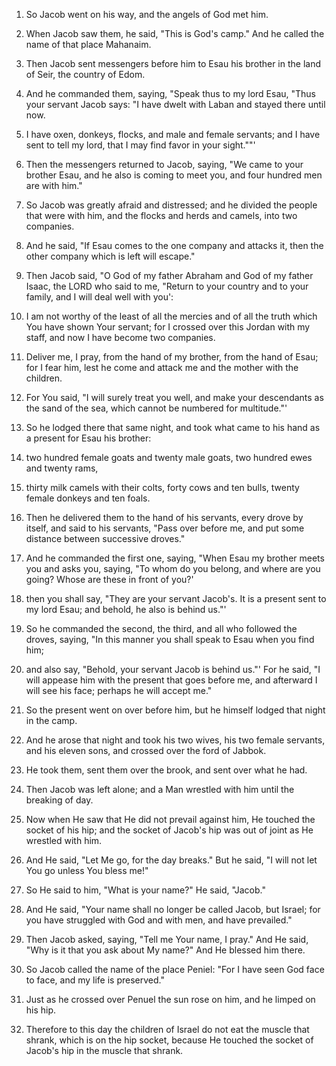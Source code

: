 
1. So Jacob went on his way, and the angels of God met him.

2. When Jacob saw them, he said, "This is God's camp." And he called the name of that place Mahanaim.

3. Then Jacob sent messengers before him to Esau his brother in the land of Seir, the country of Edom.

4. And he commanded them, saying, "Speak thus to my lord Esau, "Thus your servant Jacob says: "I have dwelt with Laban and stayed there until now.

5. I have oxen, donkeys, flocks, and male and female servants; and I have sent to tell my lord, that I may find favor in your sight.""'

6. Then the messengers returned to Jacob, saying, "We came to your brother Esau, and he also is coming to meet you, and four hundred men are with him."

7. So Jacob was greatly afraid and distressed; and he divided the people that were with him, and the flocks and herds and camels, into two companies.

8. And he said, "If Esau comes to the one company and attacks it, then the other company which is left will escape."

9. Then Jacob said, "O God of my father Abraham and God of my father Isaac, the LORD who said to me, "Return to your country and to your family, and I will deal well with you':

10. I am not worthy of the least of all the mercies and of all the truth which You have shown Your servant; for I crossed over this Jordan with my staff, and now I have become two companies.

11. Deliver me, I pray, from the hand of my brother, from the hand of Esau; for I fear him, lest he come and attack me and the mother with the children.

12. For You said, "I will surely treat you well, and make your descendants as the sand of the sea, which cannot be numbered for multitude."'

13. So he lodged there that same night, and took what came to his hand as a present for Esau his brother:

14. two hundred female goats and twenty male goats, two hundred ewes and twenty rams,

15. thirty milk camels with their colts, forty cows and ten bulls, twenty female donkeys and ten foals.

16. Then he delivered them to the hand of his servants, every drove by itself, and said to his servants, "Pass over before me, and put some distance between successive droves."

17. And he commanded the first one, saying, "When Esau my brother meets you and asks you, saying, "To whom do you belong, and where are you going? Whose are these in front of you?'

18. then you shall say, "They are your servant Jacob's. It is a present sent to my lord Esau; and behold, he also is behind us."'

19. So he commanded the second, the third, and all who followed the droves, saying, "In this manner you shall speak to Esau when you find him;

20. and also say, "Behold, your servant Jacob is behind us."' For he said, "I will appease him with the present that goes before me, and afterward I will see his face; perhaps he will accept me."

21. So the present went on over before him, but he himself lodged that night in the camp.

22. And he arose that night and took his two wives, his two female servants, and his eleven sons, and crossed over the ford of Jabbok.

23. He took them, sent them over the brook, and sent over what he had.

24. Then Jacob was left alone; and a Man wrestled with him until the breaking of day.

25. Now when He saw that He did not prevail against him, He touched the socket of his hip; and the socket of Jacob's hip was out of joint as He wrestled with him.

26. And He said, "Let Me go, for the day breaks." But he said, "I will not let You go unless You bless me!"

27. So He said to him, "What is your name?" He said, "Jacob."

28. And He said, "Your name shall no longer be called Jacob, but Israel; for you have struggled with God and with men, and have prevailed."

29. Then Jacob asked, saying, "Tell me Your name, I pray." And He said, "Why is it that you ask about My name?" And He blessed him there.

30. So Jacob called the name of the place Peniel: "For I have seen God face to face, and my life is preserved."

31. Just as he crossed over Penuel the sun rose on him, and he limped on his hip.

32. Therefore to this day the children of Israel do not eat the muscle that shrank, which is on the hip socket, because He touched the socket of Jacob's hip in the muscle that shrank.


